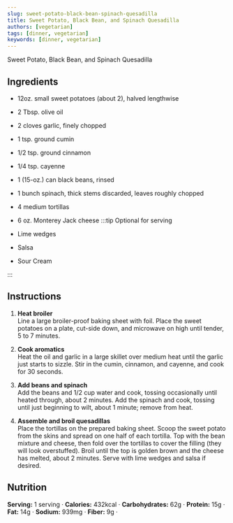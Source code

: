 ```yaml
---
slug: sweet-potato-black-bean-spinach-quesadilla
title: Sweet Potato, Black Bean, and Spinach Quesadilla 
authors: [vegetarian]
tags: [dinner, vegetarian]
keywords: [dinner, vegetarian]
---
```


Sweet Potato, Black Bean, and Spinach Quesadilla
<!-- <img src="/img/chicken-and-orzo-skillet.jpg" alt="Creamy Chicken And Orzo Skillet Picture" width="800" height="670" /> -->

<!-- truncate -->


## Ingredients
- 12oz. small sweet potatoes (about 2), halved lengthwise
- 2 Tbsp. olive oil
- 2 cloves garlic, finely chopped
- 1 tsp. ground cumin
- 1/2 tsp. ground cinnamon
- 1/4 tsp. cayenne
- 1 (15-oz.) can black beans, rinsed
- 1 bunch spinach, thick stems discarded, leaves roughly chopped
- 4 medium tortillas
- 6 oz. Monterey Jack cheese
:::tip Optional for serving

- Lime wedges
- Salsa
- Sour Cream

:::

## Instructions 
1. **Heat broiler**  
Line a large broiler-proof baking sheet with foil. Place the sweet potatoes on a plate, cut-side down, and microwave on high until tender, 5 to 7 minutes.

2. **Cook aromatics**  
Heat the oil and garlic in a large skillet over medium heat until the garlic just starts to sizzle. Stir in the cumin, cinnamon, and cayenne, and cook for 30 seconds.

3. **Add beans and spinach**  
Add the beans and 1/2 cup water and cook, tossing occasionally until heated through, about 2 minutes. Add the spinach and cook, tossing until just beginning to wilt, about 1 minute; remove from heat.

4. **Assemble and broil quesadillas**  
Place the tortillas on the prepared baking sheet. Scoop the sweet potato from the skins and spread on one half of each tortilla. Top with the bean mixture and cheese, then fold over the tortillas to cover the filling (they will look overstuffed). Broil until the top is golden brown and the cheese has melted, about 2 minutes. Serve with lime wedges and salsa if desired.


## Nutrition
**Serving:** 1 serving · 
**Calories:** 432kcal · 
**Carbohydrates:** 62g · 
**Protein:** 15g · 
**Fat:** 14g · 
**Sodium:** 939mg · 
**Fiber:** 9g · 